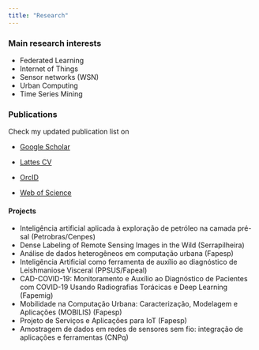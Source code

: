 ```yaml
---
title: "Research"
---
```


### Main research interests 

- Federated Learning
- Internet of Things
- Sensor networks (WSN)
- Urban Computing
- Time Series Mining

### Publications
Check my updated publication list on

* <i class="ai ai-google-scholar" role="img"></i> [Google Scholar](https://scholar.google.com.br/citations?user=j2AOTsAAAAAJ&hl=en)

* <i class="ai ai-lattes" role="img"></i> [Lattes CV](http://lattes.cnpq.br/4978869867640619 )

* <i class="ai ai-orcid" role="img"></i> [OrcID](https://orcid.org/0000-0003-4523-6466)

* <i class="ai ai-researcherid" role="img"></i> [Web of Science](https://www.webofscience.com/wos/author/record/C-7790-2009)

#### Projects
- Inteligência artificial aplicada à exploração de petróleo na camada pré-sal (Petrobras/Cenpes)
- Dense Labeling of Remote Sensing Images in the Wild (Serrapilheira)
- Análise de dados heterogêneos em computação urbana (Fapesp)
- Inteligência Artificial como ferramenta de auxílio ao diagnóstico de Leishmaniose Visceral (PPSUS/Fapeal)
- CAD-COVID-19: Monitoramento e Auxílio ao Diagnóstico de Pacientes com COVID-19 Usando Radiografias Torácicas e Deep Learning (Fapemig)
- Mobilidade na Computação Urbana: Caracterização, Modelagem e Aplicações (MOBILIS) (Fapesp)
- Projeto de Serviços e Aplicações para IoT (Fapesp)
- Amostragem de dados em redes de sensores sem fio: integração de aplicações e ferramentas (CNPq)